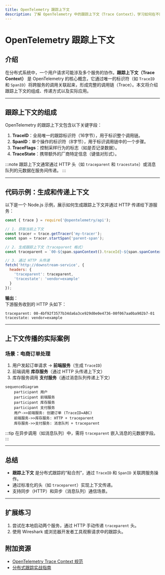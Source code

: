 ```yaml
---
title: OpenTelemetry 跟踪上下文
description: 了解 OpenTelemetry 中的跟踪上下文（Trace Context），学习如何在不同服务间传递跟踪信息以实现分布式系统监控。
---
```


# OpenTelemetry 跟踪上下文

## 介绍

在分布式系统中，一个用户请求可能涉及多个服务的协作。**跟踪上下文（Trace Context）** 是 OpenTelemetry 的核心概念，它通过唯一的标识符（如 `TraceID` 和 `SpanID`）将跨服务的调用关联起来，形成完整的调用链（Trace）。本文将介绍跟踪上下文的组成、传递方式以及实际应用。

---

## 跟踪上下文的组成

OpenTelemetry 的跟踪上下文包含以下关键字段：
1. **TraceID**：全局唯一的跟踪标识符（16字节），用于标识整个调用链。
2. **SpanID**：单个操作的标识符（8字节），用于标识调用链中的一个步骤。
3. **TraceFlags**：控制采样行为的标志（如是否记录数据）。
4. **TraceState**：携带额外的厂商特定信息（键值对形式）。

:::note
跟踪上下文通常通过 HTTP 头（如 `traceparent` 和 `tracestate`）或消息队列的元数据在服务间传递。
:::

---

## 代码示例：生成和传递上下文

以下是一个 Node.js 示例，展示如何生成跟踪上下文并通过 HTTP 传递给下游服务：

```javascript
const { trace } = require('@opentelemetry/api');

// 1. 获取当前上下文
const tracer = trace.getTracer('my-tracer');
const span = tracer.startSpan('parent-span');

// 2. 生成跟踪上下文（traceparent 格式）
const traceparent = `00-${span.spanContext().traceId}-${span.spanContext().spanId}-01`;

// 3. 通过 HTTP 头传递
fetch('http://downstream-service', {
  headers: {
    'traceparent': traceparent,
    'tracestate': 'vendor=example'
  }
});
```

**输出**：  
下游服务收到的 HTTP 头如下：
```
traceparent: 00-4bf92f3577b34da6a3ce929d0e0e4736-00f067aa0ba902b7-01
tracestate: vendor=example
```

---

## 上下文传播的实际案例

### 场景：电商订单处理
1. 用户发起订单请求 → **前端服务**（生成 `TraceID`）
2. 前端调用 **库存服务**（通过 HTTP 头传递上下文）
3. 库存服务调用 **支付服务**（通过消息队列传递上下文）

```mermaid
sequenceDiagram
    participant 用户
    participant 前端服务
    participant 库存服务
    participant 支付服务
    用户->>前端服务: 创建订单 (TraceID=ABC)
    前端服务->>库存服务: HTTP + traceparent
    库存服务->>支付服务: 消息队列 + traceparent
```

:::tip
在异步调用（如消息队列）中，需将 `traceparent` 嵌入消息的元数据字段。
:::

---

## 总结

- **跟踪上下文** 是分布式跟踪的“粘合剂”，通过 `TraceID` 和 `SpanID` 关联跨服务操作。
- 通过标准化的头（如 `traceparent`）实现上下文传递。
- 支持同步（HTTP）和异步（消息队列）通信场景。

---

## 扩展练习
1. 尝试在本地启动两个服务，通过 HTTP 手动传递 `traceparent` 头。
2. 使用 Wireshark 或浏览器开发者工具观察请求中的跟踪头。

## 附加资源
- [OpenTelemetry Trace Context 规范](https://www.w3.org/TR/trace-context/)
- [分布式跟踪实战指南](https://opentelemetry.io/docs/concepts/observability-primer/)